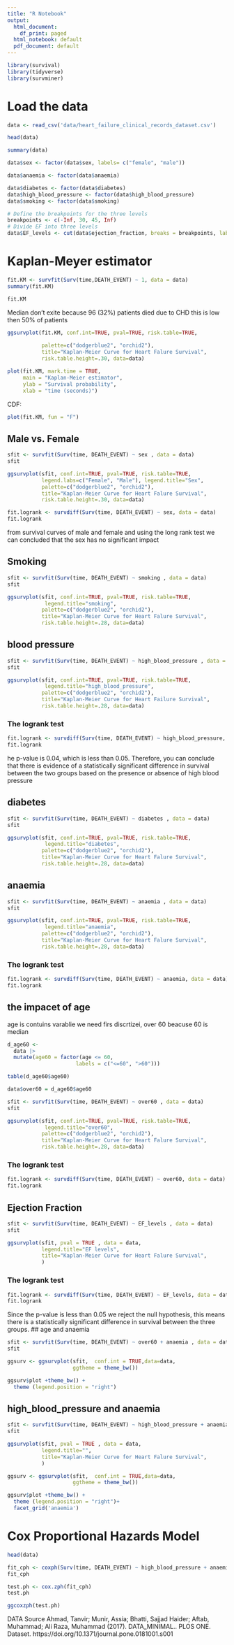 ```yaml
---
title: "R Notebook"
output:
  html_document:
    df_print: paged
  html_notebook: default
  pdf_document: default
---
```



```r
library(survival)
library(tidyverse)
library(survminer)
```
# Load the data

```r
data <- read_csv('data/heart_failure_clinical_records_dataset.csv')
```
```r
head(data)
```

```r
summary(data)
```
```r
data$sex <- factor(data$sex, labels= c("female", "male"))
```
```r
data$anaemia <- factor(data$anaemia)
```

```r
data$diabetes <- factor(data$diabetes)
data$high_blood_pressure <- factor(data$high_blood_pressure)
data$smoking <- factor(data$smoking)
```

```r
# Define the breakpoints for the three levels
breakpoints <- c(-Inf, 30, 45, Inf)
# Divide EF into three levels
data$EF_levels <- cut(data$ejection_fraction, breaks = breakpoints, labels = c("EF ≤ 30", "30 < EF ≤ 45", "EF > 45"))

```

# Kaplan-Meyer estimator
```r
fit.KM <- survfit(Surv(time,DEATH_EVENT) ~ 1, data = data)
summary(fit.KM)
```


```r
fit.KM
```

Median don't exite  because  96 (32%) patients died due to CHD this is low then 50% of patients 
```r

ggsurvplot(fit.KM, conf.int=TRUE, pval=TRUE, risk.table=TRUE, 
             
           palette=c("dodgerblue2", "orchid2"),
           title="Kaplan-Meier Curve for Heart Falure Survival", 
           risk.table.height=.30, data=data)
```

```r
plot(fit.KM, mark.time = TRUE,
     main = "Kaplan-Meier estimator",
     ylab = "Survival probability",
     xlab = "time (seconds)")

```

CDF:
```r
plot(fit.KM, fun = "F")
```



## Male vs. Female  
```r
sfit <- survfit(Surv(time, DEATH_EVENT) ~ sex , data = data)
sfit
```

```r
ggsurvplot(sfit, conf.int=TRUE, pval=TRUE, risk.table=TRUE, 
           legend.labs=c("Female", "Male"), legend.title="Sex",  
           palette=c("dodgerblue2", "orchid2"),
           title="Kaplan-Meier Curve for Heart Falure Survival", 
           risk.table.height=.30, data=data)
```
```r
fit.logrank <- survdiff(Surv(time, DEATH_EVENT) ~ sex, data = data)
fit.logrank
```
from survival curves of male and female and using the long rank test we can concluded that the sex has no significant impact  

## Smoking
```r
sfit <- survfit(Surv(time, DEATH_EVENT) ~ smoking , data = data)
sfit
```

```r
ggsurvplot(sfit, conf.int=TRUE, pval=TRUE, risk.table=TRUE, 
            legend.title="smoking",  
           palette=c("dodgerblue2", "orchid2"),
           title="Kaplan-Meier Curve for Heart Falure Survival", 
           risk.table.height=.28, data=data)
```

## blood pressure
```r
sfit <- survfit(Surv(time, DEATH_EVENT) ~ high_blood_pressure , data = data)
sfit
```

```r
ggsurvplot(sfit, conf.int=TRUE, pval=TRUE, risk.table=TRUE, 
            legend.title="high_blood_pressure",  
           palette=c("dodgerblue2", "orchid2"),
           title="Kaplan-Meier Curve for Heart Failure Survival", 
           risk.table.height=.28, data=data)
```
###  The logrank test
```r
fit.logrank <- survdiff(Surv(time, DEATH_EVENT) ~ high_blood_pressure, data = data)
fit.logrank
```
he p-value is 0.04, which is less than 0.05. Therefore, you can conclude that there is evidence of a statistically significant difference in survival between the two groups based on the presence or absence of high blood pressure


## diabetes
```r
sfit <- survfit(Surv(time, DEATH_EVENT) ~ diabetes , data = data)
sfit
```

```r
ggsurvplot(sfit, conf.int=TRUE, pval=TRUE, risk.table=TRUE, 
            legend.title="diabetes",  
           palette=c("dodgerblue2", "orchid2"),
           title="Kaplan-Meier Curve for Heart Falure Survival", 
           risk.table.height=.28, data=data)
```
## anaemia
```r
sfit <- survfit(Surv(time, DEATH_EVENT) ~ anaemia , data = data)
sfit
```

```r
ggsurvplot(sfit, conf.int=TRUE, pval=TRUE, risk.table=TRUE, 
            legend.title="anaemia",  
           palette=c("dodgerblue2", "orchid2"),
           title="Kaplan-Meier Curve for Heart Falure Survival", 
           risk.table.height=.28, data=data)
```
### The logrank test
```r
fit.logrank <- survdiff(Surv(time, DEATH_EVENT) ~ anaemia, data = data)
fit.logrank
```
## the impacet of age

age is contuins varablie we need firs discrtizei, over 60 beacuse 60 is median 
```r
d_age60 <-
  data |>
  mutate(age60 = factor(age <= 60,
                      labels = c("<=60", ">60")))

table(d_age60$age60)
```
```r
data$over60 = d_age60$age60

```


```r
sfit <- survfit(Surv(time, DEATH_EVENT) ~ over60 , data = data)
sfit
```

```r
ggsurvplot(sfit, conf.int=TRUE, pval=TRUE, risk.table=TRUE, 
            legend.title="over60",  
           palette=c("dodgerblue2", "orchid2"),
           title="Kaplan-Meier Curve for Heart Falure Survival", 
           risk.table.height=.28, data=data)
```
### The logrank test
```r
fit.logrank <- survdiff(Surv(time, DEATH_EVENT) ~ over60, data = data)
fit.logrank
```
## Ejection Fraction
```r
sfit <- survfit(Surv(time, DEATH_EVENT) ~ EF_levels , data = data)
sfit
```

```r
ggsurvplot(sfit, pval = TRUE , data = data, 
           legend.title="EF levels",
           title="Kaplan-Meier Curve for Heart Falure Survival", 
           )
```
### The logrank test
```r
fit.logrank <- survdiff(Surv(time, DEATH_EVENT) ~ EF_levels, data = data)
fit.logrank
```
Since the p-value is less than 0.05 we reject the null hypothesis, this means  there is a statistically significant difference in survival between the three groups. 
## age and anaemia
```r
sfit <- survfit(Surv(time, DEATH_EVENT) ~ over60 + anaemia , data = data)
sfit
```

```r
ggsurv <- ggsurvplot(sfit,  conf.int = TRUE,data=data,
                     ggtheme = theme_bw())

ggsurv$plot +theme_bw() + 
  theme (legend.position = "right")
```
## high_blood_pressure and anaemia
```r
sfit <- survfit(Surv(time, DEATH_EVENT) ~ high_blood_pressure + anaemia , data = data)
sfit
```


```r
ggsurvplot(sfit, pval = TRUE , data = data, 
           legend.title="",
           title="Kaplan-Meier Curve for Heart Falure Survival", 
           )
```

```r
ggsurv <- ggsurvplot(sfit,  conf.int = TRUE,data=data,
                     ggtheme = theme_bw())

ggsurv$plot +theme_bw() + 
  theme (legend.position = "right")+
  facet_grid('anaemia')
```


# Cox Proportional Hazards Model

```r
head(data)
```


```r
fit_cph <- coxph(Surv(time, DEATH_EVENT) ~ high_blood_pressure + anaemia + EF_levels +over60, data = data)
fit_cph
```
```r
test.ph <- cox.zph(fit_cph)
test.ph
```
```r
ggcoxzph(test.ph)
```


DATA Source
Ahmad, Tanvir; Munir, Assia; Bhatti, Sajjad Haider; Aftab, Muhammad; Ali Raza, Muhammad (2017). DATA_MINIMAL.. PLOS ONE. Dataset. https://doi.org/10.1371/journal.pone.0181001.s001